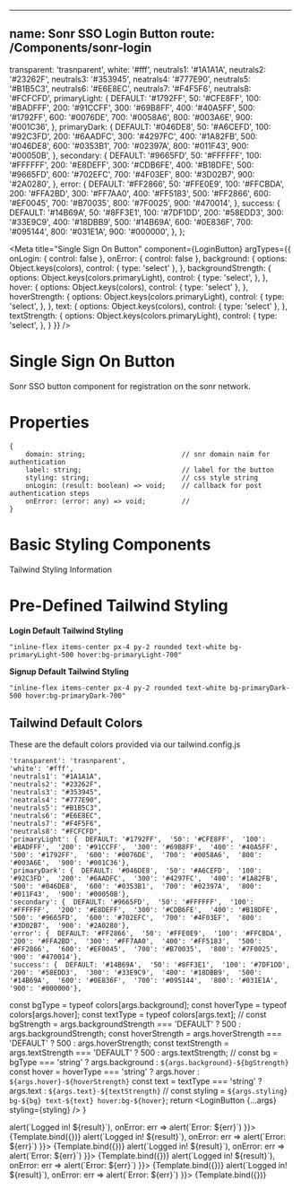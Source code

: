 
<!-- LoginButton.stories.mdx -->


---
name: Sonr SSO Login Button
route: /Components/sonr-login
---

  transparent: 'trasnparent',
  white: '#fff',
  neutrals1: '#1A1A1A',
  neutrals2: '#23262F',
  neutrals3: '#353945',
  neatrals4: '#777E90',
  neutrals5: '#B1B5C3',
  neutrals6: '#E6E8EC',
  neutrals7: '#F4F5F6',
  neutrals8: '#FCFCFD',
  primaryLight: {
    DEFAULT: '#1792FF',
    50: '#CFE8FF',
    100: '#BADFFF',
    200: '#91CCFF',
    300: '#69B8FF',
    400: '#40A5FF',
    500: '#1792FF',
    600: '#0076DE',
    700: '#0058A6',
    800: '#003A6E',
    900: '#001C36',
  },
  primaryDark: {
    DEFAULT: '#046DE8',
    50: '#A6CEFD',
    100: '#92C3FD',
    200: '#6AADFC',
    300: '#4297FC',
    400: '#1A82FB',
    500: '#046DE8',
    600: '#0353B1',
    700: '#02397A',
    800: '#011F43',
    900: '#00050B',
  },
  secondary: {
    DEFAULT: '#9665FD',
    50: '#FFFFFF',
    100: '#FFFFFF',
    200: '#E8DEFF',
    300: '#CDB6FE',
    400: '#B18DFE',
    500: '#9665FD',
    600: '#702EFC',
    700: '#4F03EF',
    800: '#3D02B7',
    900: '#2A0280',
  },
  error: {
    DEFAULT: '#FF2866',
    50: '#FFE0E9',
    100: '#FFCBDA',
    200: '#FFA2BD',
    300: '#FF7AA0',
    400: '#FF5183',
    500: '#FF2866',
    600: '#EF0045',
    700: '#B70035',
    800: '#7F0025',
    900: '#470014',
  },
  success: {
    DEFAULT: '#14B69A',
    50: '#8FF3E1',
    100: '#7DF1DD',
    200: '#58EDD3',
    300: '#33E9C9',
    400: '#18DBB9',
    500: '#14B69A',
    600: '#0E836F',
    700: '#095144',
    800: '#031E1A',
    900: '#000000',
  },
};

<Meta
  title="Single Sign On Button"
  component={LoginButton}
  argTypes={{
    onLogin: {
      control: false
    },
    onError: {
      control: false
    },
    background: {
      options: Object.keys(colors),
      control: {
        type: 'select'
      },
    },
    backgroundStrength: {
      options: Object.keys(colors.primaryLight),
      control: {
        type: 'select',
      },
    },
    hover: {
      options: Object.keys(colors),
      control: {
        type: 'select'
      },
    },
    hoverStrength: {
      options: Object.keys(colors.primaryLight),
      control: {
        type: 'select',
      },
    },
    text: {
      options: Object.keys(colors),
      control: {
        type: 'select'
      },
    },
    textStrength: {
      options: Object.keys(colors.primaryLight),
      control: {
        type: 'select',
      },
    }
  }}
/>

# Single Sign On Button
Sonr SSO button component for registration on the sonr network.

# Properties
```
{
    domain: string;                        // snr domain naim for authentication
    label: string;                         // label for the button
    styling: string;                       // css style string
    onLogin: (result: boolean) => void;    // callback for post authentication steps
    onError: (error: any) => void;         //
}
```

# Basic Styling Components

Tailwind Styling Information

# Pre-Defined Tailwind Styling

**Login Default Tailwind Styling**
```
"inline-flex items-center px-4 py-2 rounded text-white bg-primaryLight-500 hover:bg-primaryLight-700"
```
**Signup Default Tailwind Styling**
```
"inline-flex items-center px-4 py-2 rounded text-white bg-primaryDark-500 hover:bg-primaryDark-700"
```

## Tailwind Default Colors

These are the default colors provided via our tailwind.config.js

```
'transparent': 'trasnparent',
'white': '#fff',
'neutrals1': "#1A1A1A",
'neutrals2': "#23262F",
'neutrals3': "#353945",
'neatrals4': "#777E90",
'neutrals5': "#B1B5C3",
'neutrals6': "#E6E8EC",
'neutrals7': "#F4F5F6",
'neutrals8': "#FCFCFD",
'primaryLight': {  DEFAULT: '#1792FF',  '50': '#CFE8FF',  '100': '#BADFFF',  '200': '#91CCFF',  '300': '#69B8FF',  '400': '#40A5FF',  '500': '#1792FF',  '600': '#0076DE',  '700': '#0058A6',  '800': '#003A6E',  '900': '#001C36'},
'primaryDark': {  DEFAULT: '#046DE8',  '50': '#A6CEFD',  '100': '#92C3FD',  '200': '#6AADFC',  '300': '#4297FC',  '400': '#1A82FB',  '500': '#046DE8',  '600': '#0353B1',  '700': '#02397A',  '800': '#011F43',  '900': '#00050B'},
'secondary': {  DEFAULT: '#9665FD',  '50': '#FFFFFF',  '100': '#FFFFFF',  '200': '#E8DEFF',  '300': '#CDB6FE',  '400': '#B18DFE',  '500': '#9665FD',  '600': '#702EFC',  '700': '#4F03EF',  '800': '#3D02B7',  '900': '#2A0280'},
'error': {  DEFAULT: '#FF2866',  '50': '#FFE0E9',  '100': '#FFCBDA',  '200': '#FFA2BD',  '300': '#FF7AA0',  '400': '#FF5183',  '500': '#FF2866',  '600': '#EF0045',  '700': '#B70035',  '800': '#7F0025',  '900': '#470014'},
'success': {  DEFAULT: '#14B69A',  '50': '#8FF3E1',  '100': '#7DF1DD',  '200': '#58EDD3',  '300': '#33E9C9',  '400': '#18DBB9',  '500': '#14B69A',  '600': '#0E836F',  '700': '#095144',  '800': '#031E1A',  '900': '#000000'},
```

  const bgType = typeof colors[args.background];
  const hoverType = typeof colors[args.hover];
  const textType = typeof colors[args.text];
  //
  const bgStrength = args.backgroundStrength === 'DEFAULT' ? 500 : args.backgroundStrength;
  const hoverStrength = args.hoverStrength === 'DEFAULT' ? 500 : args.hoverStrength;
  const textStrength = args.textStrength === 'DEFAULT' ? 500 : args.textStrength;
  //
  const bg = bgType === 'string' ? args.background : `${args.background}-${bgStrength}`
  const hover = hoverType === 'string' ? args.hover : `${args.hover}-${hoverStrength}`
  const text = textType === 'string' ? args.text : `${args.text}-${textStrength}`
  //
  const styling = `${args.styling} bg-${bg} text-${text} hover:bg-${hover}`;
  return <LoginButton {...args} styling={styling} />
}

<Canvas>
    <Story name="Light"
      args={{
        label: "Light",
        domain: 'domain.snr',
        background: 'primaryLight',
        backgroundStrength: 'DEFAULT',
        hover: 'primaryLight',
        hoverStrength: '700',
        text: 'white',
        textStrength: 'DEFAULT',
        styling: "inline-flex items-center px-4 py-2 rounded",
        onLogin: result => alert(`Logged in! ${result}`),
        onError: err => alert(`Error: ${err}`)
    }}>
        {Template.bind({})}
    </Story>
    <Story name="Dark"
      args={{
        label: "Dark",
        domain: 'domain.snr',
        background: 'primaryDark',
        backgroundStrength: 'DEFAULT',
        hover: 'primaryDark',
        hoverStrength: '700',
        text: 'white',
        textStrength: 'DEFAULT',
        styling: "inline-flex items-center px-4 py-2 rounded",
        onLogin: result => alert(`Logged in! ${result}`),
        onError: err => alert(`Error: ${err}`)
    }}>
        {Template.bind({})}
    </Story>
    <Story name="Secondary"
      args={{
        label: "Secondary",
        domain: 'domain.snr',
        background: 'secondary',
        backgroundStrength: 'DEFAULT',
        hover: 'secondary',
        hoverStrength: '700',
        text: 'white',
        textStrength: 'DEFAULT',
        styling: "inline-flex items-center px-4 py-2 rounded",
        onLogin: result => alert(`Logged in! ${result}`),
        onError: err => alert(`Error: ${err}`)
    }}>
        {Template.bind({})}
    </Story>
    <Story name="Error"
      args={{
        label: "Error",
        domain: 'domain.snr',
        background: 'error',
        backgroundStrength: 'DEFAULT',
        hover: 'error',
        hoverStrength: '700',
        text: 'white',
        textStrength: 'DEFAULT',
        styling: "inline-flex items-center px-4 py-2 rounded",
        onLogin: result => alert(`Logged in! ${result}`),
        onError: err => alert(`Error: ${err}`)
    }}>
        {Template.bind({})}
    </Story>
    <Story name="Success"
      args={{
        label: "Success",
        domain: 'domain.snr',
        background: 'success',
        backgroundStrength: 'DEFAULT',
        hover: 'success',
        hoverStrength: '700',
        text: 'white',
        textStrength: 'DEFAULT',
        styling: "inline-flex items-center px-4 py-2 rounded",
        onLogin: result => alert(`Logged in! ${result}`),
        onError: err => alert(`Error: ${err}`)
    }}>
        {Template.bind({})}
    </Story>
</Canvas>
